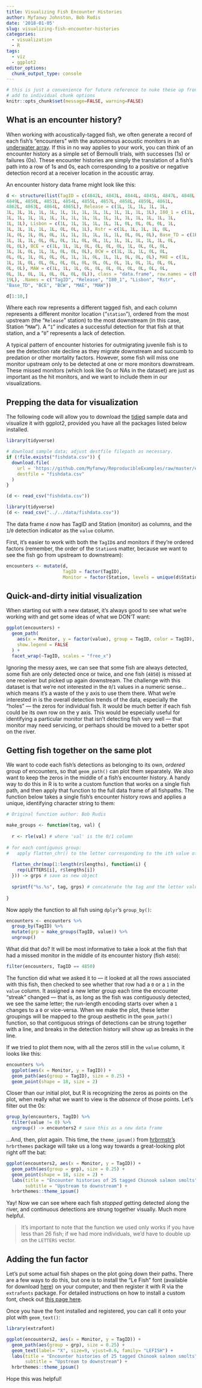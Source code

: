 ```yaml
---
title: Visualizing Fish Encounter Histories
author: Myfanwy Johnston, Bob Rudis
date: '2018-01-05'
slug: visualizing-fish-encounter-histories
categories:
  - visualization
  - R
tags:
  - viz
  - ggplot2
editor_options: 
  chunk_output_type: console
---
```

```r
# this is just a convenience for future reference to nuke these up front vs
# add to individual chunk options
knitr::opts_chunk$set(message=FALSE, warning=FALSE)
```
## What is an encounter history?

When working with acoustically-tagged fish, we often generate a record of each fish’s "encounters" with the autonomous acoustic monitors in an [underwater array](http://californiafishtracking.ucdavis.edu/region.shtml).  If this in no way applies to your work, you can think of an encounter history as a simple set of Bernoulli trials, with successes (1s) or failures (0s).  These encounter histories are simply the translation of a fish's path into a row of 1s and 0s, each corresponding to a positive or negative detection record at a receiver location in the acoustic array.  

An encounter history data frame might look like this:

```r
d <- structure(list(TagID = c(4842L, 4843L, 4844L, 4845L, 4847L, 4848L, 
4849L, 4850L, 4851L, 4854L, 4855L, 4857L, 4858L, 4859L, 4861L, 
4862L, 4863L, 4864L, 4865L), Release = c(1L, 1L, 1L, 1L, 1L, 
1L, 1L, 1L, 1L, 1L, 1L, 1L, 1L, 1L, 1L, 1L, 1L, 1L, 1L), I80_1 = c(1L, 
1L, 1L, 1L, 1L, 1L, 1L, 1L, 1L, 1L, 1L, 1L, 1L, 1L, 1L, 1L, 1L, 
1L, 1L), Lisbon = c(1L, 1L, 1L, 1L, 1L, 1L, 0L, 0L, 0L, 0L, 1L, 
1L, 1L, 1L, 1L, 1L, 0L, 0L, 1L), Rstr = c(1L, 1L, 1L, 1L, 0L, 
1L, 0L, 1L, 0L, 0L, 1L, 1L, 1L, 1L, 1L, 1L, 0L, 0L, 0L), Base_TD = c(1L, 
1L, 1L, 1L, 0L, 0L, 0L, 1L, 0L, 0L, 1L, 1L, 1L, 1L, 1L, 1L, 0L, 
0L, 0L), BCE = c(1L, 1L, 1L, 0L, 0L, 0L, 0L, 1L, 0L, 0L, 0L, 
1L, 1L, 0L, 1L, 1L, 0L, 0L, 0L), BCW = c(1L, 1L, 1L, 0L, 0L, 
0L, 0L, 1L, 0L, 0L, 0L, 1L, 1L, 0L, 1L, 1L, 0L, 0L, 0L), MAE = c(1L, 
1L, 1L, 0L, 0L, 0L, 0L, 0L, 0L, 0L, 0L, 0L, 1L, 0L, 1L, 0L, 0L, 
0L, 0L), MAW = c(1L, 1L, 1L, 0L, 0L, 0L, 0L, 0L, 0L, 0L, 0L, 
0L, 1L, 0L, 1L, 0L, 0L, 0L, 0L)), class = "data.frame", row.names = c(NA, 
19L), .Names = c("TagID", "Release", "I80_1", "Lisbon", "Rstr", 
"Base_TD", "BCE", "BCW", "MAE", "MAW"))

d[1:10,]
```

Where each row represents a different tagged fish, and each column represents a different monitor location ("`station`"), ordered from the most upstream (the "`Release`" station) to the most downstream (in this case, Station "`MAW`").  A "`1`" indicates a successful detection for that fish at that station, and a "`0`" represents a lack of detection.  

A typical pattern of encounter histories for outmigrating juvenile fish is to see the detection rate decline as they migrate downstream and succumb to predation or other mortality factors.  However, some fish will miss one monitor upstream only to be detected at one or more monitors downstream.  These missed monitors (which look like 0s or NAs in the dataset) are just as important as the hit monitors, and we want to include them in our visualizations.


## Prepping the data for visualization

The following code will allow you to download the [tidied](https://cran.r-project.org/web/packages/tidyr/vignettes/tidy-data.html) sample data and visualize it with ggplot2, provided you have all the packages listed below installed.  



```r
library(tidyverse)

# download sample data; adjust destfile filepath as necessary.
if (!file.exists("fishdata.csv")) {
  download.file(
    url = 'https://github.com/Myfanwy/ReproducibleExamples/raw/master/encounterhistories/fishdata.csv',
    destfile = "fishdata.csv"
  )
}

(d <- read_csv("fishdata.csv"))

```

```r
library(tidyverse)
(d <- read_csv("../../data/fishdata.csv"))
```


The data frame `d` now has TagID and Station (monitor) as columns, and the `1`/`0` detection indicator as the `value` column.

First, it's easier to work with both the `TagID`s and monitors if they're ordered factors (remember, the order of the `Station`s matter, because we want to see the fish go from upstream to downstream):

```r
encounters <- mutate(d,
                     TagID = factor(TagID),
                     Monitor = factor(Station, levels = unique(d$Station)))
```

## Quick-and-dirty initial visualization 

When starting out with a new dataset, it's always good to see what we're working with and get some ideas of what we DON'T want:

```r
ggplot(encounters) +
  geom_path(
    aes(x = Monitor, y = factor(value), group = TagID, color = TagID), 
    show.legend = FALSE
  ) +
  facet_wrap(~TagID, scales = "free_x")
```

Ignoring the messy axes, we can see that some fish are always detected, some fish are only detected once or twice, and one fish (`4850`) is missed at one receiver but picked up again downstream.  The challenge with this dataset is that we're not interested in the `0`/`1` values in a numeric sense...which means it's a waste of the y axis to use them there.  What we're interested in is the overall detection trends of the data, especially the "holes" --- the zeros for individual fish.  It would be much better if each fish could be its own row on the y axis.  This would be especially useful for identifying a particular monitor that isn't detecting fish very well --- that monitor may need servicing, or perhaps should be moved to a better spot on the river.

## Getting fish together on the same plot

We want to code each fish's detections as belonging to its own, *ordered* group of encounters, so that `geom_path()` can plot them separately.  We also want to keep the zeros in the middle of a fish's encounter history.  A handy way to do this in R is to write a custom function that works on a single fish path, and then apply that function to the full data frame of all fishpaths.  The function below takes a single fish's encounter history rows and applies a unique, identifying character string to them:


```r
# Original function author: Bob Rudis

make_groups <- function(tag, val) {
  
  r <- rle(val) # where 'val' is the 0/1 column
  
# for each contiguous group:
#   apply flatten_chr() to the letter corresponding to the ith value of the lengths column in r
  
  flatten_chr(map(1:length(r$lengths), function(i) { 
    rep(LETTERS[i], r$lengths[i])
  })) -> grps # save as new object
  
  sprintf("%s.%s", tag, grps) # concatenate the tag and the letter values into a single string.
  
}
```

Now apply the function to all fish using `dplyr`'s `group_by()`:

```r
encounters <- encounters %>% 
  group_by(TagID) %>% 
  mutate(grp = make_groups(TagID, value)) %>%
  ungroup()
```

What did that do?  It will be most informative to take a look at the fish that had a missed monitor in the middle of its encounter history (fish `4850`):

```r
filter(encounters, TagID == 4850)
```

The function did what we asked it to --- it looked at all the rows associated with this fish, then checked to see whether that row had a `0` or a `1` in the `value` column.  It assigned a new letter group each time the encounter "streak" changed --- that is, as long as the fish was contiguously detected, we see the same letter; the run-length encoding starts over when a `1` changes to a `0` or vice-versa.  When we make the plot, these letter groupings will be mapped to the group aesthetic in the `geom_path()` function, so that contiguous strings of detections can be strung together with a line, and breaks in the detection history will show up as breaks in the line.  

If we tried to plot them now, with all the zeros still in the `value` column, it looks like this:

```r
encounters %>% 
  ggplot(aes(x = Monitor, y = TagID)) +
  geom_path(aes(group = TagID), size = 0.25) +
  geom_point(shape = 18, size = 2) 
```

Closer than our initial plot, but R is recognizing the zeros as points on the plot, when really what we want to view is the *absence* of those points.  Let's filter out the 0s:

```r
group_by(encounters, TagID) %>% 
  filter(value != 0) %>%  
  ungroup() -> encounters2 # save this as a new data frame
```

&hellip;And, then, plot again.  This time, the `theme_ipsum()` from [hrbrmstr's](https://github.com/hrbrmstr) `hrbrthemes` package will take us a long way towards a great-looking plot right off the bat:

```r
ggplot(encounters2, aes(x = Monitor, y = TagID)) +
  geom_path(aes(group = grp), size = 0.25) +
  geom_point(shape = 18, size = 2) +
  labs(title = "Encounter histories of 25 tagged Chinook salmon smolts",
       subtitle = "Upstream to downstream") +
  hrbrthemes::theme_ipsum()
```

Yay! Now we can see where each fish *stopped* getting detected along the river, and continuous detections are strung together visually.  Much more helpful.

>It's important to note that the function we used only works if you have less than 26 fish; if we had more individuals, we'd have to double up on the `LETTERS` vector.

## Adding the fun factor

Let's put some actual fish shapes on the plot going down their paths.  There are a few ways to do this, but one is to install the "Le Fish" font (available for download [here](https://github.com/Myfanwy/ReproducibleExamples/blob/master/encounterhistories/le_fish.zip)) on your computer, and then register it with R via the `extrafonts` package.  For detailed instructions on how to install a custom font, check out [this page here](https://cran.r-project.org/web/packages/extrafont/README.html).

Once you have the font installed and registered, you can call it onto your plot with `geom_text()`:

```r
library(extrafont)

ggplot(encounters2, aes(x = Monitor, y = TagID)) +
  geom_path(aes(group = grp), size = 0.25) +
  geom_text(label= "X", size=9, vjust=0.6, family= "LEFISH") +
  labs(title = "Encounter histories of 25 tagged Chinook salmon smolts",
       subtitle = "Upstream to downstream") +
  hrbrthemes::theme_ipsum()

```


Hope this was helpful!
